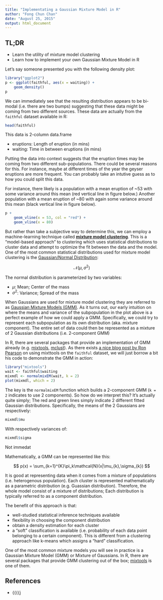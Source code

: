 ```yaml
---
title: "Implementating a Gaussian Mixture Model in R"
author: "Fong Chun Chan"
date: "August 25, 2015"
output: html_document
---
```


## TL;DR

* Learn the utility of mixture model clustering
* Learn how to implement your own Gaussian Mixture Model in R

Let's say someone presented you with the following density plot: 

```r
library("ggplot2")
p <- ggplot(faithful, aes(x = waiting)) +
	geom_density()
p
```

We can immediately see that the resulting distribution appears to be bi-modal (i.e. there are two bumps) suggesting that these data might be coming from two different sources. These data are actually from the `faithful` dataset available in R:

```r
head(faithful)
```

This data is 2-column data.frame 

* eruptions: Length of eruption (in mins)
* waiting: Time in between eruptions (in mins)

Putting the data into context suggests that the eruption times may be coming from two different sub-populations. There could be several reasons for this. For instance, maybe at different times of the year the geyser eruptions are more frequent. You can probably take an intutive guess as to how you could split this data. 

For instance, there likely is a population with a mean eruption of ~53 with some variance around this mean (red vertical line in figure below.) Another population with a mean eruption of ~80 with again some variance around this mean (black vertical line in figure below).

```r
p + 
	geom_vline(x = 53, col = "red") + 
	geom_vline(x = 80)
```

But rather than take a subjective way to determine this, we can employ a machine-learning technique called [**mixture model clustering**](https://en.wikipedia.org/wiki/Mixture_model).  This is a "model-based approach" to clustering which uses statistical distributions to cluster data and attempt to optimize the fit between the data and the model. One of the most common statistical distributions used for mixture model clustering is the [Gaussian/Normal Distribution](https://en.wikipedia.org/wiki/Normal_distribution):

$$ \mathcal{N}(\mu, \sigma^2) $$

The normal distribution is parameterized by two variables:

* $\mu$: Mean; Center of the mass
* $\sigma^2$: Variance; Spread of the mass

When Gaussians are used for mixture model clustering they are referred to as [Gaussian Mixture Models (GMM)](https://en.wikipedia.org/wiki/Mixture_model#Gaussian_mixture_model). As it turns out, our early intuition on where the means and variance of the subpopulation in the plot above is a perfect example of how we could apply a GMM. Specifically, we could try to represent each subpopulation as its own distribution (aka. mixture component). The entire set of data could then be represented as a mixture of 2 Gaussian distributions (i.e. 2-component GMM)

In R, there are several packages that provide an implementation of GMM already (e.g. [mixtools](https://cran.r-project.org/web/packages/mixtools/index.html), [mclust](http://www.stat.washington.edu/mclust/)). As there exists [a nice blog post by Ron Pearson](http://exploringdatablog.blogspot.ca/2011/08/fitting-mixture-distributions-with-r.html) on using mixttools on the `faithful` dataset, we will just borrow a bit his code to demonstrate the GMM in action:

```r
library("mixtools")
wait <- faithful$waiting
mixmdl <- normalmixEM(wait, k = 2)
plot(mixmdl, which = 2)
```

The key is the `normalmixEM` function which builds a 2-component GMM (`k = 2` indicates to use 2 components). So how do we interpret this? It's actually quite simply; The red and green lines simply indicate 2 different fitted Gaussian distributions. Specifically, the means of the 2 Gaussians are respectively:

```r
mixmdl$mu
```

With respectively variances of:

```r
mixmdl$sigma
```

Not immedat

Mathematically, a GMM can be represented like this:

$$ p(x) = \sum_{k=1}^{K}\pi_k\mathcal{N}(x|\mu_{k},\sigma_{k}) $$ 



It is good at representing data when it comes from a mixture of populations (i.e. heterogenous population). Each cluster is represented mathematically as a parametric distribution (e.g. Guassian distribution). Therefore, the whole model consist of a mixture of distributions; Each distribution is typically referred to as a component distribution. 

The benefit of this approach is that:

* well-studied statistical inference techniques available
* flexibility in choosing the component distribution
* obtain a density estimation for each cluster
* a “soft” classification is available (i.e. probability of each data point belonging to a certain component). This is different from a clustering approach like k-means which assigns a "hard" classification.

One of the most common mixture models you will see in practice is a Gaussian Mixture Model (GMM) or Mixture of Gaussians. In R, there are several packages that provide GMM clustering out of the box; [mixtools](https://cran.r-project.org/web/packages/mixtools/index.html) is one of them.  


## References

* {{{{j
